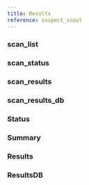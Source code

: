 ```yaml
---
title: Results
reference: inspect_scout
---
```


### scan_list
### scan_status
### scan_results
### scan_results_db
### Status
### Summary
### Results
### ResultsDB
